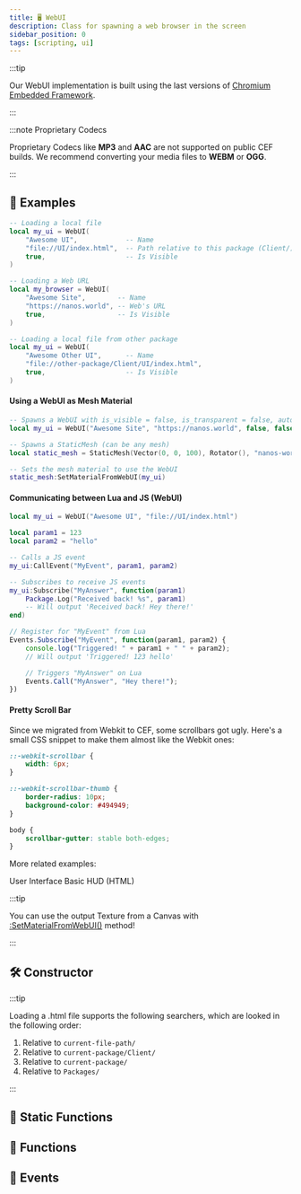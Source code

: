 ```yaml
---
title: 🖥️ WebUI
description: Class for spawning a web browser in the screen
sidebar_position: 0
tags: [scripting, ui]
---
```


<HeaderDeclaration type="Class" name="WebUI" image="/img/docs/webui.webp" />

:::tip

Our WebUI implementation is built using the last versions of [Chromium Embedded Framework](https://bitbucket.org/chromiumembedded/cef).

:::

:::note Proprietary Codecs

Proprietary Codecs like **MP3** and **AAC** are not supported on public CEF builds. We recommend converting your media files to **WEBM** or **OGG**.

:::


## 🎒 Examples

```lua title="Client/Index.lua"
-- Loading a local file
local my_ui = WebUI(
    "Awesome UI",            -- Name
    "file://UI/index.html",  -- Path relative to this package (Client/)
    true,                    -- Is Visible
)

-- Loading a Web URL
local my_browser = WebUI(
    "Awesome Site",        -- Name
    "https://nanos.world", -- Web's URL
    true,                  -- Is Visible
)

-- Loading a local file from other package
local my_ui = WebUI(
    "Awesome Other UI",      -- Name
    "file://other-package/Client/UI/index.html",
    true,                    -- Is Visible
)
```


#### Using a WebUI as Mesh Material

```lua title="Client/Index.lua"
-- Spawns a WebUI with is_visible = false, is_transparent = false, auto_resize = false and size of 500x500
local my_ui = WebUI("Awesome Site", "https://nanos.world", false, false, false, 500, 500)

-- Spawns a StaticMesh (can be any mesh)
local static_mesh = StaticMesh(Vector(0, 0, 100), Rotator(), "nanos-world::SM_Cube")

-- Sets the mesh material to use the WebUI
static_mesh:SetMaterialFromWebUI(my_ui)
```


#### Communicating between Lua and JS (WebUI)

```lua title="Client/Index.lua"
local my_ui = WebUI("Awesome UI", "file://UI/index.html")

local param1 = 123
local param2 = "hello"

-- Calls a JS event
my_ui:CallEvent("MyEvent", param1, param2)

-- Subscribes to receive JS events
my_ui:Subscribe("MyAnswer", function(param1)
    Package.Log("Received back! %s", param1)
    -- Will output 'Received back! Hey there!'
end)
```

```javascript title="script.js"
// Register for "MyEvent" from Lua
Events.Subscribe("MyEvent", function(param1, param2) {
    console.log("Triggered! " + param1 + " " + param2);
    // Will output 'Triggered! 123 hello'

    // Triggers "MyAnswer" on Lua
    Events.Call("MyAnswer", "Hey there!");
})
```


#### Pretty Scroll Bar

Since we migrated from Webkit to CEF, some scrollbars got ugly. Here's a small CSS snippet to make them almost like the Webkit ones:

```css
::-webkit-scrollbar {
    width: 6px;
}

::-webkit-scrollbar-thumb {
    border-radius: 10px;
    background-color: #494949;
}

body {
    scrollbar-gutter: stable both-edges;
}
```

More related examples:

<ReferenceLink href="core-concepts/scripting/user-interface">User Interface</ReferenceLink>
<ReferenceLink href="getting-started/tutorials-and-examples/basic-hud-html">Basic HUD (HTML)</ReferenceLink>

:::tip

You can use the output Texture from a Canvas with [:SetMaterialFromWebUI()](/scripting-reference/classes/base-classes/paintable.mdx#setmaterialfromwebui) method!

:::


## 🛠 Constructor

<ConstructorDeclaration type="Class" name="WebUI" />

:::tip

Loading a .html file supports the following searchers, which are looked in the following order:
1. Relative to `current-file-path/`
2. Relative to `current-package/Client/`
3. Relative to `current-package/`
4. Relative to `Packages/`

:::


## 🗿 Static Functions

<StaticFunctionsDeclaration type="Class" name="WebUI" />


## 🦠 Functions

<FunctionsDeclaration type="Class" name="WebUI" />


## 🚀 Events

<EventsDeclaration type="Class" name="WebUI" />


